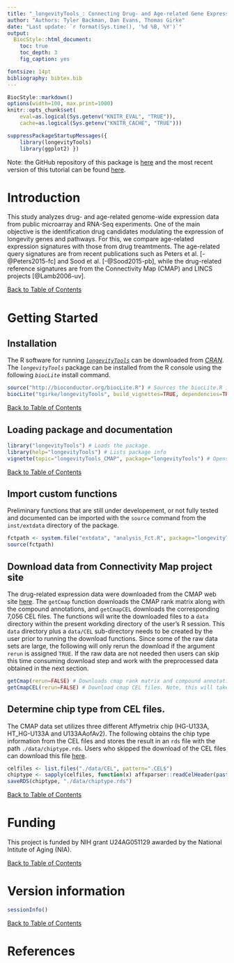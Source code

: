 ```yaml
---
title: "_longevityTools_: Connecting Drug- and Age-related Gene Expression Signatures" 
author: "Authors: Tyler Backman, Dan Evans, Thomas Girke"
date: "Last update: `r format(Sys.time(), '%d %B, %Y')`" 
output:
  BiocStyle::html_document:
    toc: true
    toc_depth: 3
    fig_caption: yes

fontsize: 14pt
bibliography: bibtex.bib
---
```

<!--
%% \VignetteEngine{knitr::rmarkdown}
%\VignetteIndexEntry{Overview Vignette}
%% \VignetteDepends{methods}
%% \VignetteKeywords{compute cluster, pipeline, reports}
%% \VignettePackage{longevityTools}
-->

<!---
- Compile from command-line
echo "rmarkdown::render('longevityTools_CMAP.Rmd')" | R -slave; R CMD Stangle longevityTools_CMAP.Rmd

- Commit to github
git commit -am "some edits"; git push -u origin master

- To customize font size and other style features, add this line to output section in preamble:  
    css: style.css
-->

```r
BiocStyle::markdown()
options(width=100, max.print=1000)
knitr::opts_chunk$set(
    eval=as.logical(Sys.getenv("KNITR_EVAL", "TRUE")),
    cache=as.logical(Sys.getenv("KNITR_CACHE", "TRUE")))
```

```r
suppressPackageStartupMessages({
    library(longevityTools) 
    library(ggplot2) }) 
```

Note: the GitHub repository of this package is <a href="https://github.com/tgirke/longevityTools">here</a> and the most recent version of this tutorial can be found <a href="https://htmlpreview.github.io/?https://github.com/tgirke/longevityTools/blob/master/vignettes/longevityTools_CMAP.html">here</a>.

# Introduction 
This study analyzes drug- and age-related genome-wide expression data from public microarray 
and RNA-Seq experiments. One of the main objective is the identification drug candidates 
modulating the expression of longevity genes and pathways. For this, we compare age-related expression signatures with those from 
drug treamtments. The age-related query signatures are from recent publications such as 
Peters et al. [-@Peters2015-fc] and Sood et al. [-@Sood2015-pb], while the drug-related reference 
signatures are from the Connectivity Map (CMAP) and LINCS projects [@Lamb2006-uv].

<div align="right">[Back to Table of Contents]()</div>


# Getting Started

## Installation

The R software for running [_`longevityTools`_](https://github.com/tgirke/longevityTools) can be downloaded from [_CRAN_](http://cran.at.r-project.org/). The _`longevityTools`_ package can be installed from the R console using the following _`biocLite`_ install command. 

```r
source("http://bioconductor.org/biocLite.R") # Sources the biocLite.R installation script 
biocLite("tgirke/longevityTools", build_vignettes=TRUE, dependencies=TRUE) # Installs package from GitHub
```
<div align="right">[Back to Table of Contents]()</div>

## Loading package and documentation

```r
library("longevityTools") # Loads the package
library(help="longevityTools") # Lists package info
vignette(topic="longevityTools_CMAP", package="longevityTools") # Opens vignette
```
<div align="right">[Back to Table of Contents]()</div>

## Import custom functions 
Preliminary functions that are still under developement, or not fully tested and documented 
can be imported with the `source` command from the `inst/extdata` directory of the package.

```r
fctpath <- system.file("extdata", "analysis_Fct.R", package="longevityTools")
source(fctpath)
```

## Download data from Connectivity Map project site
The drug-related expression data were downloaded from the CMAP web site
[here](http://www.broadinstitute.org/cmap). The `getCmap` function downloads
the CMAP rank matrix along with the compound annotations, and `getCmapCEL`
downloads the corresponding 7,056 CEL files. The functions will write the
downloaded files to a `data` directory within the present workding directory of
the user's R session. This `data` directory plus a `data/CEL` sub-directory
needs to be created by the user prior to running the download functions. Since
some of the raw data sets are large, the following will only rerun the download
if the argument `rerun` is assigned `TRUE`. If the raw data are not needed then users
can skip this time consuming download step and work with the preprocessed data 
obtained in the next section.

```r
getCmap(rerun=FALSE) # Downloads cmap rank matrix and compound annotation files
getCmapCEL(rerun=FALSE) # Download cmap CEL files. Note, this will take some time
```

## Determine chip type from CEL files. 
The CMAP data set utilizes three different Affymetrix chip (HG-U133A,
HT_HG-U133A and U133AAofAv2). The following obtains the chip type information
from the CEL files and stores the result in an `rds` file with the path 
`./data/chiptype.rds`. Users who skipped the download of the CEL files can
download this file [here](http://biocluster.ucr.edu/~tgirke/projects/longevity/cmap/data/chiptype.rds).

```r
celfiles <- list.files("./data/CEL", pattern=".CEL$")
chiptype <- sapply(celfiles, function(x) affxparser::readCelHeader(paste0("data/CEL/", x))$chiptype)
saveRDS(chiptype, "./data/chiptype.rds")
```

<div align="right">[Back to Table of Contents]()</div>

# Funding
This project is funded by NIH grant U24AG051129 awarded by the National Intitute of Aging (NIA).

<div align="right">[Back to Table of Contents]()</div>

# Version information

```r
sessionInfo()
```
<div align="right">[Back to Table of Contents]()</div>

# References
